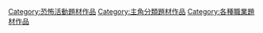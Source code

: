 [[Category:恐怖活動題材作品|Category:恐怖活動題材作品]]
[[Category:主角分類題材作品|Category:主角分類題材作品]]
[[Category:各種職業題材作品|Category:各種職業題材作品]]